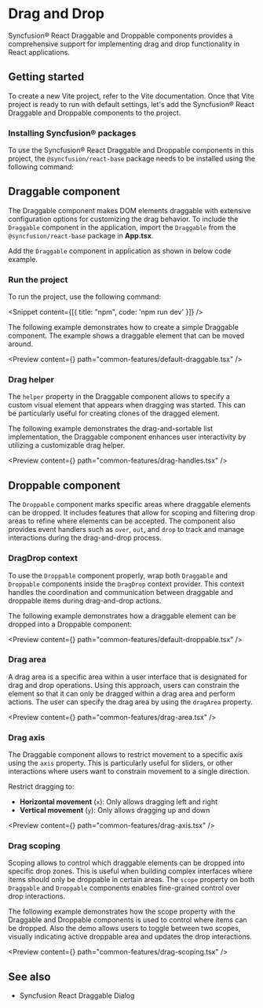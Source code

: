 
<Meta
 title="React Drag & Drop - Interactive Components"
 description="Implement drag and drop functionality in React with Syncfusion® draggable components. Interactive UI elements and sortable lists."
/>

# Drag and Drop

Syncfusion® React Draggable and Droppable components provides a comprehensive support for implementing drag and drop functionality in React applications.

## Getting started

To create a new Vite project, refer to the <Link to="/getting-started/vite?section=set-up-the-vite-project">Vite</Link> documentation. Once that Vite project is ready to run with default settings, let's add the Syncfusion® React Draggable and Droppable components to the project.

### Installing Syncfusion® packages

To use the Syncfusion® React Draggable and Droppable components in this project, the `@syncfusion/react-base` package needs to be installed using the following command:

<Snippet content={dragdropNpm}/>

## Draggable component

The Draggable component makes DOM elements draggable with extensive configuration options for customizing the drag behavior. To include the `Draggable` component in the application, import the `Draggable` from the `@syncfusion/react-base` package in **App.tsx**.

<Snippet content={dragdropImport}/>

Add the `Draggable` component in application as shown in below code example.

<Snippet content={dragdropSnippet} />

### Run the project

To run the project, use the following command:

<Snippet content={[{ title: "npm", code: 'npm run dev' }]} />

The following example demonstrates how to create a simple Draggable component. The example shows a draggable element that can be moved around.

<Preview content={<DefaultDrag />} path="common-features/default-draggable.tsx" />

### Drag helper

The `helper` property in the Draggable component allows to specify a custom visual element that appears when dragging was started. This can be particularly useful for creating clones of the dragged element.

The following example demonstrates the drag-and-sortable list implementation, the Draggable component enhances user interactivity by utilizing a customizable drag helper.

<Preview content={<DragHandles />} path="common-features/drag-handles.tsx" />

## Droppable component

The `Droppable` component marks specific areas where draggable elements can be dropped. It includes features that allow for scoping and filtering drop areas to refine where elements can be accepted. The component also provides event handlers such as `over`, `out`, and `drop` to track and manage interactions during the drag-and-drop process.

### DragDrop context

To use the `Droppable` component properly, wrap both `Draggable` and `Droppable` components inside the `DragDrop` context provider. This context handles the coordination and communication between draggable and droppable items during drag-and-drop actions.

The following example demonstrates how a draggable element can be dropped into a Droppable component:

<Preview content={<DefaultDrop />} path="common-features/default-droppable.tsx" />

### Drag area 

A drag area is a specific area within a user interface that is designated for drag and drop operations. Using this approach, users can constrain the element so that it can only be dragged within a drag area and perform actions. The user can specify the drag area by using the `dragArea` property.

<Preview content={<DragArea />} path="common-features/drag-area.tsx" />

### Drag axis

The Draggable component allows to restrict movement to a specific axis using the `axis` property. This is particularly useful for sliders, or other interactions where users want to constrain movement to a single direction.

Restrict dragging to:

- **Horizontal movement** (`x`): Only allows dragging left and right
- **Vertical movement** (`y`): Only allows dragging up and down

<Preview content={<DragAxis />} path="common-features/drag-axis.tsx" />

### Drag scoping

Scoping allows to control which draggable elements can be dropped into specific drop zones. This is useful when building complex interfaces where items should only be droppable in certain areas. The `scope` property on both `Draggable` and `Droppable` components enables fine-grained control over drop interactions.

The following example demonstrates how the scope property with the Draggable and Droppable components is used to control where items can be dropped. Also the demo allows users to toggle between two scopes, visually indicating active droppable area and updates the drop interactions.

<Preview content={<DragScope />} path="common-features/drag-scoping.tsx" />

## See also

* <p><Link to="/dialog#draggable-dialog">Syncfusion React Draggable Dialog</Link></p>




